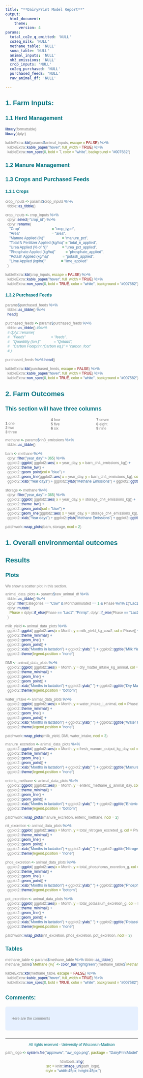 ```yaml
---
title: "**DairyPrint Model Report**"
output:
  html_document:
    theme:
      version: 4
params:
  total_co2e_q_emitted: 'NULL'
  co2eq_milk: 'NULL'
  methane_table: 'NULL'
  suma_table: 'NULL'
  animal_inputs: 'NULL'
  nh3_emissions: 'NULL'
  crop_inputs: 'NULL'
  co2eq_purchased: 'NULL'
  purchased_feeds: 'NULL'
  raw_animal_df: 'NULL'
 
---
```


<style type = "text/css">

body{ /* Normal  */
      font-family: Helvetica;
      font-size: 12px;
      color: Grey;
        
  }
td {  /* Table  */
  font-family: Helvetica;
  font-size: 12px;
  text-align: center;
}
h1.title {
  font-family: Helvetica;
  font-size: 34px;
  color: #007582;
}
h1 { /* Header 1 */
  font-family: Helvetica;
  font-size: 28px;
  color: #007582;
  text-align: center;

}
h2 { /* Header 2 */
  font-family: Helvetica;
  font-size: 22px;
  color: #007582;
 
}
h3 { /* Header 3 */
  font-family: Helvetica;
  font-size: 18px;
  color: #007582;
  
}
h4 { /* Header 4 */
  font-family: Helvetica;
  font-size: 14px;
  color: #007582;
  
}
code.r{ /* Code block */
    font-family: Helvetica;
    font-size: 12px;
}
pre { /* Code block - determines code spacing between lines */
    font-family: Helvetica;
    font-size: 14px;
}
</style>

<style>
.column-left{
  float: left;
  width: 50%;
  text-align: left;
}
.column-center{
  display: inline-block;
  width: 50%;
  text-align: center;
}
</style>

<style>
  .col2 {
    columns: 2 200px;         /* number of columns and width in pixels*/
    -webkit-columns: 2 200px; /* chrome, safari */
    -moz-columns: 2 200px;    /* firefox */
  }
  .col3 {
    columns: 3 100px;
    -webkit-columns: 3 100px;
    -moz-columns: 3 100px;
  }
</style>

## **1. Farm Inputs:**

### **1.1 Herd Management**

```r
library(formattable)
library(dplyr)

kableExtra::kbl(params$animal_inputs, escape = FALSE) %>%
  kableExtra::kable_paper("hover", full_width = TRUE) %>% 
  kableExtra::row_spec(0, bold = T, color = "white", background = "#007582")

```

### **1.2 Manure Management**

### **1.3 Crops and Purchased Feeds**

#### **1.3.1 Crops**

```r

crop_inputs <- params$crop_inputs %>% 
  tibble::as_tibble()

crop_inputs <- crop_inputs %>% 
  dplyr::select(-"crop_id") %>% 
  dplyr::rename(
    "Crop"                               = "crop_type",
    "Area"                               = "area",
    "Manure Applied (%)"                 = "manure_pct",
    "Total N Fertilizer Applied (kg/ha)" = "total_n_applied",
    "Urea Applied (% of N)"              = "urea_pct_applied",
    "Phosphate Applied (kg/ha)"          = "phosphate_applied",
    "Potash Applied (kg/ha)"             = "potash_applied",
    "Lime Applied (kg/ha)"               = "lime_applied"
  )

kableExtra::kbl(crop_inputs, escape = FALSE) %>%
  kableExtra::kable_paper("hover", full_width = TRUE) %>% 
  kableExtra::row_spec(0, bold = TRUE, color = "white", background = "#007582")

```

#### **1.3.2 Purchased Feeds**

```r

params$purchased_feeds %>% 
  tibble::as_tibble() %>% 
  head()

purchased_feeds <- params$purchased_feeds %>%
  tibble::as_tibble() #%>% 
  # dplyr::rename(
  #   "Feeds"                         = "feeds",
  #   "Quantitity (ton.)"             = "Qntdds",
  #   "Carbon Footprint (Carbon eq.)" = "carbon_foot"
  # )

purchased_feeds %>% head()

kableExtra::kbl(purchased_feeds, escape = FALSE) %>%
  kableExtra::kable_paper("hover", full_width = TRUE) %>% 
  kableExtra::row_spec(0, bold = TRUE, color = "white", background = "#007582")

```

## **2. Farm Outcomes**

### This section will have three columns

<div class="col3">
**1** one  
**2** two  
**3** three  
**4** four  
**5** five  
**6** six  
**7** seven  
**8** eight  
**9** nine  
</div>


```r

methane <- params$nh3_emissions %>% 
  tibble::as_tibble()

barn <- methane %>%
  dplyr::filter("year_day" > 365) %>%
  ggplot2::ggplot( ggplot2::aes( x = year_day, y = barn_ch4_emissions_kg)) +
  ggplot2::theme_bw() +
  ggplot2::geom_point(col = "blue") +
  ggplot2::geom_line(ggplot2::aes( x = year_day, y = barn_ch4_emissions_kg), col = "black") +
  ggplot2::xlab("Year days") + ggplot2::ylab("Methane Emissions") + ggplot2::ggtitle("Barn")

storage <- methane %>%
  dplyr::filter("year_day" > 365) %>%
  ggplot2::ggplot( ggplot2::aes( x = year_day, y = storage_ch4_emissions_kg)) +
  ggplot2::theme_bw() +
  ggplot2::geom_point(col = "blue") +
  ggplot2::geom_line(ggplot2::aes( x = year_day, y = storage_ch4_emissions_kg), col = "blue") +
  ggplot2::xlab("Year days") + ggplot2::ylab("Methane Emissions") + ggplot2::ggtitle("Storage")

patchwork::wrap_plots(barn, storage, ncol = 2)

```

## **1. Overall environmental outcomes** 

## Results {.tabset}

### **Plots**

We show a scatter plot in this section.

```r


animal_data_plots <- params$raw_animal_df %>%
  tibble::as_tibble() %>% 
  dplyr::filter(Categories == "Cow" & MonthSimulated == 1 & Phase %in% c("Lac1", "Lac2", "Lac3")) %>%
  dplyr::mutate(
    Phase = dplyr::if_else(Phase == "Lac1", "Primip", dplyr::if_else(Phase == "Lac2", "Second", "Multi"))
  ) 

milk_yield <- animal_data_plots %>% 
  ggplot2::ggplot( ggplot2::aes(x = Month, y = milk_yield_kg_cow2, col = Phase)) +
  ggplot2::theme_minimal() +
  ggplot2::geom_line() +
  ggplot2::geom_point() +
  ggplot2::xlab("Months in lactation") + ggplot2::ylab(" ") + ggplot2::ggtitle("Milk Yield (kg/day)") +
  ggplot2::theme(legend.position = "none")

DMI <- animal_data_plots %>% 
  ggplot2::ggplot( ggplot2::aes(x = Month, y = dry_matter_intake_kg_animal, col = Phase)) +
  ggplot2::theme_minimal() +
  ggplot2::geom_line() +
  ggplot2::geom_point() +
  ggplot2::xlab("Months in lactation") + ggplot2::ylab(" ") + ggplot2::ggtitle("Dry Matter Intake (kg/day)") +
  ggplot2::theme(legend.position = "bottom")

water_intake <- animal_data_plots %>% 
  ggplot2::ggplot( ggplot2::aes(x = Month, y = water_intake_l_animal, col = Phase)) +
  ggplot2::theme_minimal() +
  ggplot2::geom_line() +
  ggplot2::geom_point() +
  ggplot2::xlab("Months in lactation") + ggplot2::ylab(" ") + ggplot2::ggtitle("Water Intake (l/day)") +
  ggplot2::theme(legend.position = "none")

patchwork::wrap_plots(milk_yield, DMI, water_intake, ncol = 3)

```


```r

manure_excretion <- animal_data_plots %>% 
  ggplot2::ggplot( ggplot2::aes(x = Month, y = fresh_manure_output_kg_day, col = Phase)) +
  ggplot2::theme_minimal() +
  ggplot2::geom_line() +
  ggplot2::geom_point() +
  ggplot2::xlab("Months in lactation") + ggplot2::ylab(" ") + ggplot2::ggtitle("Manure Excretion (kg/day)") +
  ggplot2::theme(legend.position = "none")

enteric_methane <- animal_data_plots %>% 
  ggplot2::ggplot( ggplot2::aes(x = Month, y = enteric_methane_g_animal_day, col = Phase)) +
  ggplot2::theme_minimal() +
  ggplot2::geom_line() +
  ggplot2::geom_point() +
  ggplot2::xlab("Months in lactation") + ggplot2::ylab(" ") + ggplot2::ggtitle("Enteric Methane (kg/day)") +
  ggplot2::theme(legend.position = "bottom")

patchwork::wrap_plots(manure_excretion, enteric_methane, ncol = 2)

```

```r

nit_excretion <- animal_data_plots %>% 
  ggplot2::ggplot( ggplot2::aes(x = Month, y = total_nitrogen_excreted_g, col = Phase)) +
  ggplot2::theme_minimal() +
  ggplot2::geom_line() +
  ggplot2::geom_point() +
  ggplot2::xlab("Months in lactation") + ggplot2::ylab(" ") + ggplot2::ggtitle("Nitrogen Excretion (kg/day)") +
  ggplot2::theme(legend.position = "none")

phos_excretion <- animal_data_plots %>% 
  ggplot2::ggplot( ggplot2::aes(x = Month, y = total_phosphorus_excretion_g, col = Phase)) +
  ggplot2::theme_minimal() +
  ggplot2::geom_line() +
  ggplot2::geom_point() +
  ggplot2::xlab("Months in lactation") + ggplot2::ylab(" ") + ggplot2::ggtitle("Phosphorous Excretion (kg/day)") +
  ggplot2::theme(legend.position = "bottom")

pot_excretion <- animal_data_plots %>% 
  ggplot2::ggplot( ggplot2::aes(x = Month, y = total_potassium_excretion_g, col = Phase)) +
  ggplot2::theme_minimal() +
  ggplot2::geom_line() +
  ggplot2::geom_point() +
  ggplot2::xlab("Months in lactation") + ggplot2::ylab(" ") + ggplot2::ggtitle("Potassium Excretion (kg/day)") +
  ggplot2::theme(legend.position = "none")

patchwork::wrap_plots(nit_excretion, phos_excretion, pot_excretion, ncol = 3)

```

### **Tables**

```r

methane_table <- params$methane_table %>% tibble::as_tibble()
methane_table$`Methane (%)` <- color_bar("lightgreen")(methane_table$`Methane (%)`)

kableExtra::kbl(methane_table, escape = FALSE) %>%
  kableExtra::kable_paper("hover", full_width = TRUE) %>% 
  kableExtra::row_spec(0, bold = TRUE, color = "white", background = "#007582")

```


## {-}

### **Comments:**
<style>
div.blue { background-color:#e6f0ff; border-radius: 5px; padding: 20px;}
</style>
<div class = "blue">

Here are the comments


</div>

&nbsp;
<hr />
<p style = "text-align: center; color: #007582;"> All rights reserved - University of Wisconsin-Madison </p>
<center>
```r

path_logo <- system.file("app/www", "uw_logo.png", package = "DairyPrintModel")

htmltools::img(
   src = knitr::image_uri(path_logo),
   style = "width:45px; height:45px;")
   
```
</center>
&nbsp;


